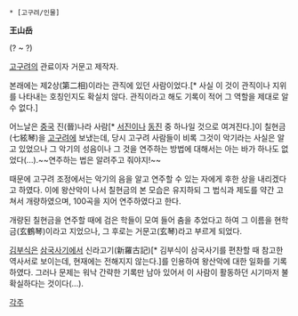  * [고구려/인물]

'''王山岳'''

(? ~ ?)

[[고구려]]의 관료이자 거문고 제작자.

본래에는 제2상(第二相)이라는 관직에 있던 사람이었다.[* 사실 이 것이 관직이나 지위를 나타내는 호칭인지도 확실치 않다. 관직이라고 해도 기록이 적어 그 역할을 제대로 알 수 없다.]

어느날은 [[중국]] 진(晉)나라 사람[* [[서진]]이나 [[동진]] 중 하나일 것으로 여겨진다.]이 칠현금(七絃琴)을 [[고구려]]에 보냈는데,  당시 고구려 사람들이 비록 그것이 악기라는 사실은 알고 있었으나 그 악기의 성음이나 그 것을 연주하는 방법에 대해서는 아는 바가 하나도 없었다(...).~~연주하는 법은 알려주고 줘야지!~~

때문에 고구려 조정에서는 악기의 음을 알고 연주할 수 있는 자에게 후한 상을 내리겠다고 하였다. 이에 왕산악이 나서 칠현금의 본 모습은 유지하되 그 법식과 제도를 약간 고쳐서 개량하였으며, 100곡을 지어 연주하였다고 한다. 

개량된 칠현금을 연주할 때에 검은 학들이 모여 들어 춤을 추었다고 하여 그 이름을 현학금(玄鶴琴)이라고 지었으나, 그 후로는 거문고(玄琴)라고 부르게 되었다.

[[김부식]]은 [[삼국사기]]에서 신라고기(新羅古記)[* 김부식이 삼국사기를 편찬할 때 참고한 역사서로 보이는데, 현재에는 전해지지 않는다.]를 인용하여 왕산악에 대한 일화를 기록하였다. 그러나 문제는 워낙 간략한 기록만 남아 있어서 이 사람이 활동하던 시기마저 불확실하다는 것이다(...).

[[각주]]
